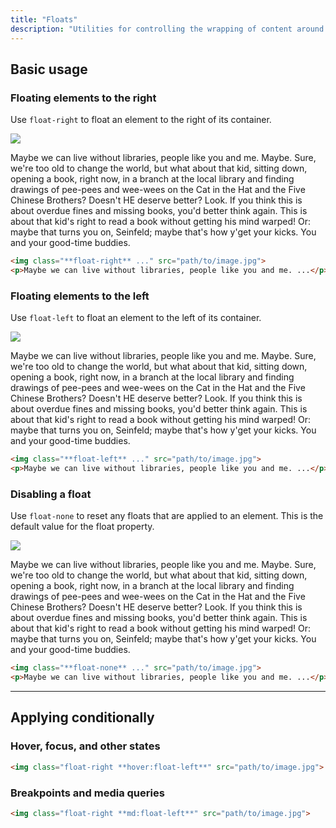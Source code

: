 ```yaml
---
title: "Floats"
description: "Utilities for controlling the wrapping of content around an element."
---
```




## Basic usage

### Floating elements to the right

Use `float-right` to float an element to the right of its container.

<Example resizable p="none">
  <div class="mx-4 bg-white shadow-xl p-8 text-gray-700 dark:bg-gray-800 dark:text-gray-400">
    <div class="float-right ml-6">
      <div class="relative aspect-w-4 aspect-h-5 sm:aspect-w-16 sm:aspect-h-9 w-20 sm:w-44">
        <img class="object-cover rounded-lg" src="https://images.unsplash.com/photo-1554629947-334ff61d85dc?ixid=MnwxMjA3fDB8MHxwaG90by1wYWdlfHx8fGVufDB8fHx8&ixlib=rb-1.2.1&auto=format&fit=crop&w=320&q=80" />
        <div class="absolute inset-0 ring-1 ring-inset ring-black/10 rounded-lg"></div>
      </div>
    </div>
    <p class="text-justify">Maybe we can live without libraries, people like you and me. Maybe. Sure, we're too old to change the world, but what about that kid, sitting down, opening a book, right now, in a branch at the local library and finding drawings of pee-pees and wee-wees on the Cat in the Hat and the Five Chinese Brothers? Doesn't HE deserve better?  Look. If you think this is about overdue fines and missing books, you'd better think again. This is about that kid's right to read a book without getting his mind warped! Or: maybe that turns you on, Seinfeld; maybe that's how y'get your kicks. You and your good-time buddies.</p>
  </div>
</Example>

```html
<img class="**float-right** ..." src="path/to/image.jpg">
<p>Maybe we can live without libraries, people like you and me. ...</p>
```

### Floating elements to the left

Use `float-left` to float an element to the left of its container.

<Example resizable p="none">
  <div class="mx-4 bg-white shadow-xl p-8 text-gray-700 dark:bg-gray-800 dark:text-gray-400">
    <div class="float-left mr-6">
      <div class="relative aspect-w-4 aspect-h-5 sm:aspect-w-16 sm:aspect-h-9 w-20 sm:w-44">
        <img class="object-cover rounded-lg" src="https://images.unsplash.com/photo-1554629947-334ff61d85dc?ixid=MnwxMjA3fDB8MHxwaG90by1wYWdlfHx8fGVufDB8fHx8&ixlib=rb-1.2.1&auto=format&fit=crop&w=320&q=80" />
        <div class="absolute inset-0 ring-1 ring-inset ring-black/10 rounded-lg"></div>
      </div>
    </div>
    <p class="text-justify">Maybe we can live without libraries, people like you and me. Maybe. Sure, we're too old to change the world, but what about that kid, sitting down, opening a book, right now, in a branch at the local library and finding drawings of pee-pees and wee-wees on the Cat in the Hat and the Five Chinese Brothers? Doesn't HE deserve better?  Look. If you think this is about overdue fines and missing books, you'd better think again. This is about that kid's right to read a book without getting his mind warped! Or: maybe that turns you on, Seinfeld; maybe that's how y'get your kicks. You and your good-time buddies.</p>
  </div>
</Example>

```html
<img class="**float-left** ..." src="path/to/image.jpg">
<p>Maybe we can live without libraries, people like you and me. ...</p>
```

### Disabling a float

Use `float-none` to reset any floats that are applied to an element. This is the default value for the float property.

<Example resizable p="none">
  <div class="mx-4 bg-white shadow-xl p-8 text-gray-700 dark:bg-gray-800 dark:text-gray-400">
    <div class="inline-block relative mb-4">
      <div class="relative aspect-w-16 aspect-h-9 w-44">
        <img class="object-cover rounded-lg" src="https://images.unsplash.com/photo-1554629947-334ff61d85dc?ixid=MnwxMjA3fDB8MHxwaG90by1wYWdlfHx8fGVufDB8fHx8&ixlib=rb-1.2.1&auto=format&fit=crop&w=320&q=80" />
        <div class="absolute inset-0 ring-1 ring-inset ring-black/10 rounded-lg"></div>
      </div>
    </div>
    <p class="text-justify">Maybe we can live without libraries, people like you and me. Maybe. Sure, we're too old to change the world, but what about that kid, sitting down, opening a book, right now, in a branch at the local library and finding drawings of pee-pees and wee-wees on the Cat in the Hat and the Five Chinese Brothers? Doesn't HE deserve better?  Look. If you think this is about overdue fines and missing books, you'd better think again. This is about that kid's right to read a book without getting his mind warped! Or: maybe that turns you on, Seinfeld; maybe that's how y'get your kicks. You and your good-time buddies.</p>
  </div>
</Example>

```html
<img class="**float-none** ..." src="path/to/image.jpg">
<p>Maybe we can live without libraries, people like you and me. ...</p>
```

---

## <Heading ignore>Applying conditionally</Heading>

### <Heading ignore>Hover, focus, and other states</Heading>

<HoverFocusAndOtherStates featuredClass="float-right">

```html
<img class="float-right **hover:float-left**" src="path/to/image.jpg">
```

</HoverFocusAndOtherStates>

### <Heading ignore>Breakpoints and media queries</Heading>

<BreakpointsAndMediaQueries featuredClass="float-right">

```html
<img class="float-right **md:float-left**" src="path/to/image.jpg">
```

</BreakpointsAndMediaQueries>
